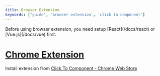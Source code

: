 ```yaml
---
title: Browser Extension 
keywords: ["guide", 'browser extension', 'click to component']
---
```


<Note title="Note" type="success" className="mb-8">
Before using browser extension, you need setup [React](/docs/react) or [Vue.js](/docs/vue) first.
</Note>

# [Chrome Extension](https://chromewebstore.google.com/detail/click-to-component/hdiiegojkjkgaakbdjpoaaadhnddpfdc)

Install extension from [Click To Component - Chrome Web Store](https://chromewebstore.google.com/detail/click-to-component/hdiiegojkjkgaakbdjpoaaadhnddpfdc)
